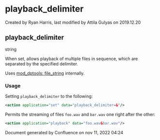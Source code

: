 
# playback_delimiter 

 Created by  Ryan Harris, last modified by  Attila Gulyas on 2019.12.20

## playback_delimiter

string

  
When set, allows playback of multiple files in sequence, which are separated by the specified delimiter. 

Uses [mod\_dptools: file\_string](../FreeSWITCH-Explained/Modules/mod-dptools/6586646.mdx#0-about) internally.

  
### Usage

Setting `playback_delimiter` to the following:

```xml
<action application="set" data="playback_delimiter=&"/>
```

Permits the streaming of files `foo.wav` and `bar.wav` one right after the other:

```xml
<action application="playback" data="foo.wav&bar.wav"/>
```

Document generated by Confluence on nov 11, 2022 04:24
